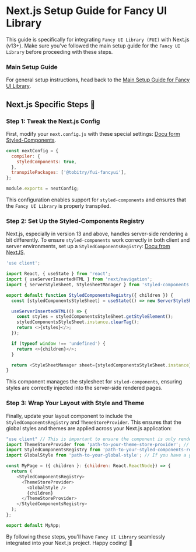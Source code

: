 
<Meta title="Setup/SetupNext.js" />

# Next.js Setup Guide for Fancy UI Library

This guide is specifically for integrating `Fancy UI Library (FUI)` with Next.js (v13+). Make sure you've followed the main setup guide for the `Fancy UI Library` before proceeding with these steps.

### Main Setup Guide

For general setup instructions, head back to the [Main Setup Guide for Fancy UI Library](./?path=/docs/stories-setup--docs/).

## Next.js Specific Steps 🚀

### Step 1: Tweak the Next.js Config

First, modify your `next.config.js` with these special settings: [Docu form Styled-Components](https://styled-components.com/docs/advanced#next.js).

```javascript
const nextConfig = {
  compiler: {
    styledComponents: true,
  },
  transpilePackages: ['@tobitry/fui-fancyui'],
};

module.exports = nextConfig;
```

This configuration enables support for `styled-components` and ensures that the `Fancy UI Library` is properly transpiled.

### Step 2: Set Up the Styled-Components Registry

Next.js, especially in version 13 and above, handles server-side rendering a bit differently. To ensure `styled-components` work correctly in both client and server environments, set up a `StyledComponentsRegistry`: [Docu from NextJS](https://nextjs.org/docs/app/building-your-application/styling/css-in-js#configuring-css-in-js-in-app).

```javascript
'use client';

import React, { useState } from 'react';
import { useServerInsertedHTML } from 'next/navigation';
import { ServerStyleSheet, StyleSheetManager } from 'styled-components';

export default function StyledComponentsRegistry({ children }) {
  const [styledComponentsStyleSheet] = useState(() => new ServerStyleSheet());

  useServerInsertedHTML(() => {
    const styles = styledComponentsStyleSheet.getStyleElement();
    styledComponentsStyleSheet.instance.clearTag();
    return <>{styles}</>;
  });

  if (typeof window !== 'undefined') {
    return <>{children}</>;
  }

  return <StyleSheetManager sheet={styledComponentsStyleSheet.instance}>{children}</StyleSheetManager>;
}
```

This component manages the stylesheet for `styled-components`, ensuring styles are correctly injected into the server-side rendered pages.

### Step 3: Wrap Your Layout with Style and Theme

Finally, update your layout component to include the `StyledComponentsRegistry` and `ThemeStoreProvider`. This ensures that the global styles and themes are applied across your Next.js application:

```javascript
"use client" // This is important to ensure the component is only rendered on the client-side else you'll get an error
import ThemeStoreProvider from 'path-to-your-theme-store-provider'; // Adjust the path as necessary
import StyledComponentsRegistry from 'path-to-your-styled-components-registry'; // Adjust the path as necessary
import GlobalStyle from 'path-to-your-global-style'; // If you have a global style

const MyPage = ({ children }: {children: React.ReactNode}) => {
  return (
    <StyledComponentsRegistry>
      <ThemeStoreProvider>
        <GlobalStyle />
        {children}
      </ThemeStoreProvider>
    </StyledComponentsRegistry>
  );
};

export default MyApp;
```

By following these steps, you'll have `Fancy UI Library` seamlessly integrated into your Next.js project. Happy coding! 🎉
